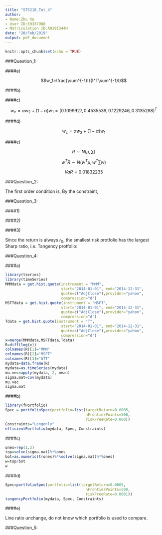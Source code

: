 ```yaml
---
title: "ST5218_Tut_4"
author: 
- Name:Zhu Xu
- User ID:E0337988
- Matriculation ID:A0191344H
date: "20/Feb/2019"
output: pdf_document
---
```


```r
knitr::opts_chunk$set(echo = TRUE)
```
\rule[-5pt]{16.3cm}{0.15em}
\linespread{1.3}

###Question_1:

####a)

$$w_1=\frac{\sum^{-1}I}{I^T\sum^{-1}I}$$

####b)

\begin{center}
$r_{target}=0.0111$

$w=\frac{c-br_{target}}{ac-b^2}\sum^{-1}I+\frac{ar_{target}-b}{ac-b^2}\sum^{-1}r$

$\Rightarrow\quad w_2=(0.1045060,0.4694433,0.1067702,0.3192805)^T$
\end{center}

####c)

$$w_c=\alpha w_2+(1-\alpha)w_1=(0.1099927,0.4535539,0.1229246,0.3135288)^T$$

####d)

$$w_c=\alpha w_2+(1-\alpha)w_1$$

####e)

$$R\sim N(\mu,\sum)$$

$$w^TR\sim N(w^T\mu,w^T\sum w)$$

$$VaR=0.01832235$$

###Question_2:

\begin{center}
Let $L(w,\lambda)=w^T\mu-\frac{1}{2}w^T\sum w-\lambda(w^TI-1)\quad$ where $I=(1,\cdots,1)^T$
\end{center}
The first order condition is,
\begin{center}
$\mu-\sum w-\lambda I=0,\qquad w^TI=1$

$\Rightarrow\quad w=\sum^{-1}(\mu-\lambda)$
\end{center}

By the constraint,
\begin{center}
$I^T\sum^{-1}\mu-I^T\sum^{-1}I\lambda=1$

$\lambda=\frac{I^T\sum^{-1}\mu-1}{I^T\sum^{-1}I}$

$\Rightarrow\quad w=\sum^{-1}(\mu-\frac{I^T\sum^{-1}\mu-1}{I^T\sum^{-1}I})$
\end{center}

###Question_3:

####1)

\begin{center}
$E(R_p)=E[wR_1+(1-w)R_2]=wr_0+r_0-wr_0=r_0$
\end{center}

####2)

\begin{center}
$Cov(R_p)=w^2\sigma_0^2+(1-w)^2\sigma_0^2+2w(1-w)\sigma_{12}$

$\frac{\partial Cov(R_p)}{\partial w}=2w\sigma_0^2-2(1-w)\sigma_0^2+2(1-2w)\sigma_{12}=2(2w-1)(\sigma_0^2-\sigma_{12})=0$

$\Rightarrow\quad w=0.5$
\end{center}

####3)

Since the return is always $r_0$, the smallest risk protfolio has the largest Sharp ratio, i.e. Tangency protfolio:
\begin{center}
$R_N=0.5R_1+0.5R_2$
\end{center}

\newpage
###Question_4:

####a)
```r
library(tseries)
library(timeSeries)
MMMdata = get.hist.quote(instrument = "MMM",
                         start="2014-01-01", end="2014-12-31",
                         quote=c("AdjClose"),provider="yahoo",
                         compression="d")
MSFTdata = get.hist.quote(instrument = "MSFT",
                         start="2014-01-01", end="2014-12-31",
                         quote=c("AdjClose"),provider="yahoo",
                         compression="d")
Tdata = get.hist.quote(instrument = "T",
                         start="2014-01-01", end="2014-12-31",
                         quote=c("AdjClose"),provider="yahoo",
                         compression="d")
x=merge(MMMdata,MSFTdata,Tdata)
R=diff(log(x))
colnames(R)[1]="MMM"
colnames(R)[2]="MSFT"
colnames(R)[3]="ATT"
mydata=data.frame(R)
mydata=as.timeSeries(mydata)
mu.vec=apply(mydata, 2, mean)
sigma.mat=cov(mydata)
mu.vec
sigma.mat
```

####b)
```r
library(fPortfolio)
Spec = portfolioSpec(portfolio=list(targetReturn=0.0005,
                                    nFrontierPoints=500,
                                    riskFreeRate=0.000))
Constraints="Longonly"
efficientPortfolio(mydata, Spec, Constraints)
```

####c)
```r
ones=rep(1,3)
top=solve(sigma.mat)%*%ones
bot=as.numeric(t(ones)%*%solve(sigma.mat)%*%ones)
w=top/bot
w
```

####d)
```r
Spec=portfolioSpec(portfolio=list(targetReturn=0.0005,
                                    nFrontierPoints=500,
                                    riskFreeRate=0.0001))
tangencyPortfolio(mydata, Spec, Constraints)
```

####e)

Line ratio unchange, do not know which portfolio is used to compare.

###Question_5:

\begin{center}
$r_C=\alpha r_A+(1-\alpha)r_B$

$w=\frac{c-br_C}{ac-b^2}\sum^{-1}I+\frac{ar_C-b}{ac-b^2}\sum^{-1}\Gamma$

$\Rightarrow\quad \frac{c-b[\alpha r_A+(1-\alpha)]}{ac-b^2}\sum^{-1}I+\frac{a[\alpha r_A-(1-\alpha)r_B]-b}{ac-b^2}\sum^{-1}\Gamma$

$\Rightarrow\quad \alpha\frac{c-br_A}{ac-b^2}\sum^{-1}I+\alpha\frac{ar_A-b}{ac-b^2}\sum^{-1}\Gamma+(1-\alpha)\frac{c-br_B}{ac-b^2}\sum^{-1}I+(1-\alpha)\frac{ar_b-b}{ac-b^2}\sum^{-1}\Gamma$

$\Rightarrow\quad w=\alpha w_A + (1-\alpha)w_B$
\end{center}
















